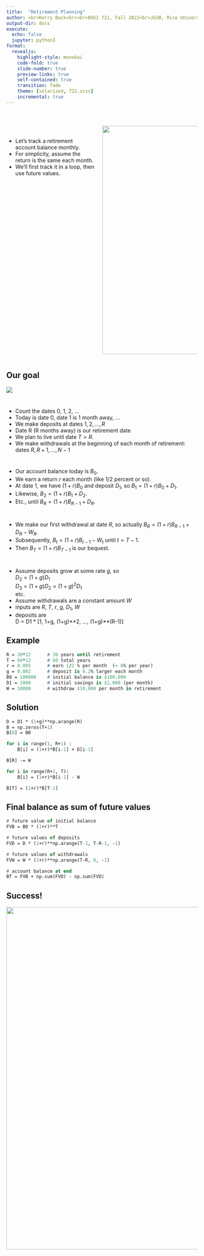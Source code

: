 ```yaml
---
title:  "Retirement Planning"
author: <br>Kerry Back<br><br>BUSI 721, Fall 2022<br>JGSB, Rice University
output-dir: docs
execute:
  echo: false
  jupyter: python3
format: 
  revealjs:
    highlight-style: monokai
    code-fold: true
    slide-number: true
    preview-links: true
    self-contained: true
    transition: fade
    theme: [solarized, 721.scss]
    incremental: true
---
```


 
#

:::: {.columns}

::: {.column width=40}
<br>

- Let's track a retirement account balance monthly.
- For simplicity, assume the return is the same each month.
- We'll first track it in a loop, then use future values.
:::

::: {.column width=60}
<img src="images/retirement-concept-2021-08-28-19-21-53-utc.jpg" height=600>
:::


::::



## Our goal

![](images/sleepingwell.jpg)

#

- Count the dates 0, 1, 2, ...
- Today is date 0, date 1 is 1 month away, $\ldots$
- We make deposits at dates $1, 2, \ldots, R$
- Date R (R months away) is our retirement date
- We plan to live until date $T>R$.
- We make withdrawals at the beginning of each month of retirement: dates $R, R+1, \ldots, N-1$

# 

- Our account balance today is $B_0$.
- We earn a return $r$ each month (like 1/2 percent or so).
- At date 1, we have $(1+r)B_0$ and deposit $D_1$, so $B_1 = (1+r)B_0 + D_1$.
- Likewise, $B_2 = (1+r)B_1 + D_2$.
- Etc., until $B_R = (1+r)B_{R-1} + D_R$.

# 
- We make our first withdrawal at date $R$, so actually $B_R = (1+r)B_{R-1} + D_R - W_R$.
- Subsequently, $B_t = (1+r)B_{t-1} - W_t$ until $t=T-1$.
- Then $B_T = (1+r)B_{T-1}$ is our bequest.

#

- Assume deposits grow at some rate $g$, so 
<br>$D_2=(1+g)D_1$
<br>$D_3 = (1+g)D_2 = (1+g)^2D_1$
<br>etc.
- Assume withdrawals are a constant amount $W$
- inputs are $R$, $T$, $r$, $g$, $D_1$, $W$
- deposits are
<br>D = D1 * [1, 1+g, (1+g)\*\*2, ..., (1+g)\*\*(R-1)]

## Example

```p
R = 30*12      # 30 years until retirement
T = 60*12      # 60 total years
r = 0.005      # earn 1/2 % per month  (~ 6% per year)
g = 0.002      # deposit is 0.2% larger each month
B0 = 100000    # initial balance is $100,000
D1 = 1000      # initial savings is $1,000 (per month)
W = 10000      # withdraw $10,000 per month in retirement
```

## Solution

```p
D = D1 * (1+g)**np.arange(R)  
B = np.zeros(T+1)
B[0] = B0

for i in range(1, R+1) :               
    B[i] = (1+r)*B[i-1] + D[i-1] 

B[R] -= W

for i in range(R+1, T):
    B[i] = (1+r)*B[i-1] - W

B[T] = (1+r)*B[T-1]
```

## Final balance as sum of future values

```p
# future value of initial balance
FVB = B0 * (1+r)**T

# future values of deposits
FVD = D * (1+r)**np.arange(T-1, T-R-1, -1)

# future values of withdrawals
FVW = W * (1+r)**np.arange(T-R, 0, -1)

# account balance at end
BT = FVB + np.sum(FVD) - np.sum(FVD)
```

## Success!

<p align=center>
<img src="images/richinshades.jpg" width=900 >
</p>